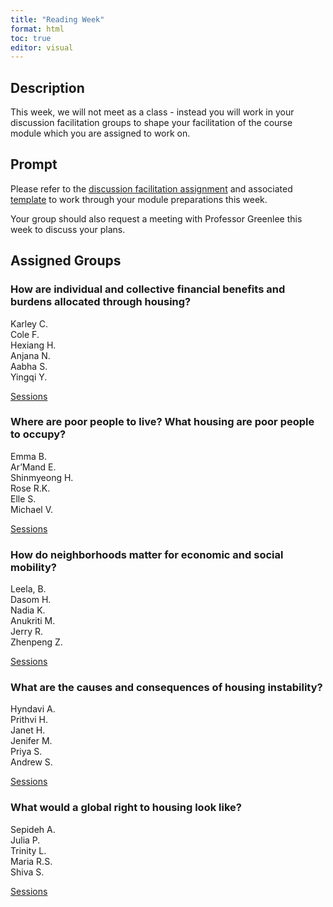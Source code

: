 ```yaml
---
title: "Reading Week"
format: html
toc: true
editor: visual
---
```


## Description

This week, we will not meet as a class - instead you will work in your discussion facilitation groups to shape your facilitation of the course module which you are assigned to work on.

## Prompt

Please refer to the [discussion facilitation assignment](../assignments/05_facilitation.qmd) and associated [template](../assignments/Module_Plan_Template.docx) to work through your module preparations this week.

Your group should also request a meeting with Professor Greenlee this week to discuss your plans.

## Assigned Groups

### How are individual and collective financial benefits and burdens allocated through housing?

Karley C.</br>
Cole F.</br>
Hexiang H.</br>
Anjana N.</br>
Aabha S.</br>
Yingqi Y.</br>

[Sessions](../schedule/#how-are-individual-and-collective-financial-benefits-and-burdens-allocated-through-housing)

### Where are poor people to live? What housing are poor people to occupy?

Emma B.</br>
Ar'Mand E.</br>
Shinmyeong H.</br>
Rose R.K.</br>
Elle S.</br>
Michael V.</br>

[Sessions](../schedule/#where-are-poor-people-to-live-what-housing-are-poor-people-to-occupy)

### How do neighborhoods matter for economic and social mobility?

Leela, B.</br>
Dasom H.</br>
Nadia K.</br>
Anukriti M.</br>
Jerry R.</br>
Zhenpeng Z.</br>

[Sessions](../schedule/#how-do-neighborhoods-matter-for-economic-and-social-mobility)

### What are the causes and consequences of housing instability?

Hyndavi A.</br>
Prithvi H.</br>
Janet H.</br>
Jenifer M.</br>
Priya S.</br>
Andrew S.</br>

[Sessions](../schedule/#what-are-the-causes-and-consequences-of-housing-instability)

### What would a global right to housing look like?

Sepideh A.</br>
Julia P.</br>
Trinity L.</br>
Maria R.S.</br>
Shiva S.</br>

[Sessions](../schedule/#what-would-a-global-right-to-housing-look-like)